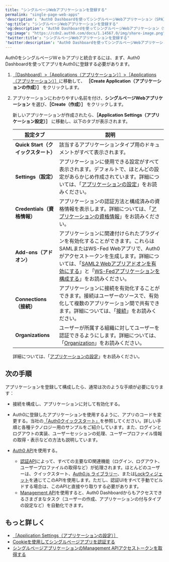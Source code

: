 ```yaml
---
title: "シングルページWebアプリケーションを登録する"
permalink: "single-page-web-apps"
'description': "Auth0 Dashboardを使ってシングルページWebアプリケーション（SPA）を登録する方法を説明します。"
'og:title': "シングルページWebアプリケーションを登録する"
'og:description': "Auth0 Dashboardを使ってシングルページWebアプリケーション（SPA）を登録する方法を説明します。"
'og:image': "https://cdn2.auth0.com/docs/1.14567.0/img/share-image.png"
'twitter:title': "シングルページWebアプリケーションを登録する"
'twitter:description': "Auth0 Dashboardを使ってシングルページWebアプリケーション（SPA）を登録する方法を説明します。"
---
```


Auth0をシングルページＷｅｂアプリと統合するには、まず、<Tooltip data-tooltip-id="react-containers-DefinitionTooltip-0" href="/ja-jp/glossary?term=auth0-dashboard" tip="Auth0 Dashboard: サービスを構成するためのAuth0の主製品。" cta="用語集の表示">Auth0 Dashboard</Tooltip>を使ってアプリをAuth0に登録する必要があります。

1. [［Dashboard］>［Applications（アプリケーション）］>［Applications（アプリケーション）］](https://manage.auth0.com/#/applications)に移動して、 **［Create Application（アプリケーションの作成）］** をクリックします。
2. アプリケーションにわかりやすい名前を付け、**シングルページWebアプリケーション** を選び、**［Create（作成）］** をクリックします。

   新しいアプリケーションが作成されたら、**［Application Settings（アプリケーション設定）］** に移動し、以下のタブが表示されます。

   <table class="table"><thead>
   <tr>
   <th><strong>設定タブ</strong></th>
   <th><strong>説明</strong></th>
   </tr>
   </thead>
   <tbody>
   <tr>
   <td><strong>Quick Start（クイックスタート）</strong></td>
   <td>該当するアプリケーションタイプ用のドキュメントがすべて表示されます。</td>
   </tr>
   <tr>
   <td><strong>Settings（設定）</strong></td>
   <td>アプリケーションに使用できる設定がすべて表示されます。デフォルトで、ほとんどの設定があらかじめ作成されています。詳細については、「<a href="/ja-jp/get-started/dashboard/application-settings">アプリケーションの設定</a>」をお読みください。</td>
   </tr>
   <tr>
   <td><strong>Credentials（資格情報）</strong></td>
   <td>アプリケーションの認証方法と構成済みの資格情報を表示します。詳細については、「<a href="/ja-jp/secure/application-credentials">アプリケーションの資格情報</a>」をお読みください。</td>
   </tr>
   <tr>
   <td><strong>Add-ons（アドオン）</strong></td>
   <td>アプリケーションに関連付けられたプラグインを有効化することができます。これらはSAMLまたはWS-Fed Webアプリで、Auth0がアクセストークンを生成します。詳細については、「<a href="/ja-jp/authenticate/protocols/saml/saml-sso-integrations/enable-saml2-web-app-addon">SAML2 Webアプリアドオンを有効にする</a>」と「<a href="/ja-jp/protocols/configure-ws-fed-applications">WS-Fedアプリケーションを構成する</a>」をお読みください。</td>
   </tr>
   <tr>
   <td><strong>Connections（接続）</strong></td>
   <td>アプリケーションに接続を有効化することができます。接続はユーザーのソースで、有効化して複数のアプリケーション間で共有できます。詳細については、「<a href="/ja-jp/connections">接続</a>」をお読みください。</td>
   </tr>
   <tr>
   <td><strong>Organizations</strong></td>
   <td>ユーザーが所属する組織に対してユーザーを認証できるようにします。詳細については、「<a href="/ja-jp/organizations">Organization</a>」をお読みください。</td>
   </tr>
   </tbody>
   </table>

   詳細については、「[アプリケーションの設定](/ja-jp/get-started/applications/application-settings)」をお読みください。

## 次の手順

アプリケーションを登録して構成したら、通常は次のような手順が必要になります：

* 接続を構成し、アプリケーションに対して有効化する。
* Auth0に登録したアプリケーションを使用するように、アプリのコードを変更する。当社の[「Auth0クイックスタート」](/ja-jp/quickstarts)を参照してください。詳しい手順と各種テクノロジー用のサンプルをご紹介しています。また、ログインとログアウトの実装、ユーザーセッションの処理、ユーザープロファイル情報の取得・表示などの方法も説明しています。
* [Auth0 API](/ja-jp/api)を使用する。

  + [認証API](/ja-jp/api/authentication)によって、すべての主要なID関連機能（ログイン、ログアウト、ユーザープロファイルの取得など）が処理されます。ほとんどのユーザーは、クイックスタート、[Auth0.js ライブラリー](/ja-jp/libraries/auth0js)、または[Lockウィジェット](/ja-jp/libraries/lock)を通じてこのAPIを使用します。ただし、認証UIをすべて手動でビルドする場合は、このAPIと直接やり取りする必要があります。
  + [Management API](/ja-jp/api/management/v2)を使用すると、Auth0 Dashboardからもアクセスできるさまざまなタスク（ユーザーの作成、アプリケーションの付与タイプの設定など）を自動化できます。

## もっと詳しく

* [［Application Settings（アプリケーションの設定）］](/ja-jp/get-started/applications/application-settings)
* [Cookieを使用してシングルページアプリを認証する](/ja-jp/manage-users/cookies/spa-authenticate-with-cookies)
* [シングルページアプリケーションのManagement APIアクセストークンを取得する](/ja-jp/secure/tokens/access-tokens/management-api-access-tokens/get-management-api-tokens-for-single-page-applications)